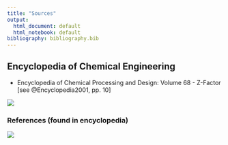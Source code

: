 ```yaml
---
title: "Sources"
output:
  html_document: default
  html_notebook: default
bibliography: bibliography.bib    
---
```


## Encyclopedia of Chemical Engineering
* Encyclopedia of Chemical Processing and Design: Volume 68 - Z-Factor
[see @Encyclopedia2001, pp. 10]

![](./images/encyclopedia_chemical_processing_and_design_68.jpg)


### References (found in encyclopedia)
![](./images/references_in_encyclopedia.jpg)


